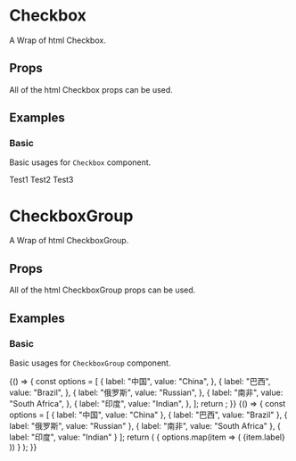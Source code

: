 
<Meta title="Components/Checkbox" component={Checkbox} />

# Checkbox

A Wrap of html Checkbox.

## Props

All of the html Checkbox props can be used.

<Props of={Checkbox} />

## Examples

### Basic

Basic usages for `Checkbox` component.

<Preview>
  <Story name="basic checkbox">
    <div>
      <Checkbox name="test">Test1</Checkbox>
      <Checkbox name="test">Test2</Checkbox>
      <Checkbox name="test" disabled>
        Test3
      </Checkbox>
    </div>
  </Story>
</Preview>

# CheckboxGroup

A Wrap of html CheckboxGroup.

## Props

All of the html CheckboxGroup props can be used.

<Props of={CheckboxGroup} />

## Examples

### Basic

Basic usages for `CheckboxGroup` component.

<Preview>
  <Story name="basic checkbox group">
    {() => {
      const options = [
        {
          label: "中国",
          value: "China",
        },
        {
          label: "巴西",
          value: "Brazil",
        },
        {
          label: "俄罗斯",
          value: "Russian",
        },
        {
          label: "南非",
          value: "South Africa",
        },
        {
          label: "印度",
          value: "Indian",
        },
      ];
      return <CheckboxGroup name="test" options={options} />;
    }}
  </Story>
</Preview>

<Preview>
  <Story name="checkbox group with children">
    {() => {
      const options = [
        {
          label: "中国",
          value: "China"
        },
        {
          label: "巴西",
          value: "Brazil"
        },
        {
          label: "俄罗斯",
          value: "Russian"
        },
        {
          label: "南非",
          value: "South Africa"
        },
        {
          label: "印度",
          value: "Indian"
        }
      ];
      return (
        <CheckboxGroup name="test" options={options}>
          {
            options.map(item => (
              <Checkbox key={item.value} value={item.value}>
                {item.label}
              </Checkbox>
            ))
          }
        </CheckboxGroup>
      );
    }}
  </Story>
</Preview>
